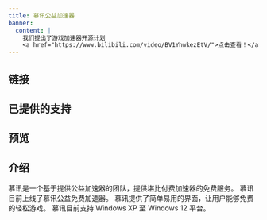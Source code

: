 ```yaml
---
title: 慕讯公益加速器
banner:
  content: |
    我们提出了游戏加速器开源计划
    <a href="https://www.bilibili.com/video/BV1YhwkezEtV/">点击查看！</a>
---
```


## 链接

<CardGrid>
    <LinkCard title="官方网站" href="https://mxfree.ao-x.ac.cn/" />
</CardGrid>

## 已提供的支持

<Badge text="域名" variant="note" />
<Badge text="云服务" variant="success" />
<Badge text="网页搭建" variant="tip" />
<Badge text="技术支持" variant="caution" />
<Badge text="团队管理" variant="danger" />
<Badge text="数据库" variant="note" />
<Badge text="文件分发" variant="success" />
<Badge text="防御" variant="tip" />
<Badge text="CDN域名" variant="caution" />
<Badge text="全栈开发" variant="danger" />
<Badge text="客户服务" variant="note" />
<Badge text="资金支持" variant="success" />
<Badge text="代码仓库" variant="tip" />
<Badge text="流水线自动化" variant="caution" />
<Badge text="代码证书" variant="danger" />

## 预览

<SitesMXFREE />

## 介绍

<CardGrid stagger>
    <Card title="慕讯" icon="pencil">
        慕讯是一个基于提供公益加速器的团队，提供堪比付费加速器的免费服务。
    </Card>
    <Card title="功能" icon="add-document">
        慕讯目前上线了慕讯公益免费加速器。
    </Card>
    <Card title="使用" icon="setting">
        慕讯提供了简单易用的界面，让用户能够免费的轻松游戏。
    </Card>
    <Card title="支持" icon="open-book">
        慕讯目前支持 Windows XP 至 Windows 12 平台。
    </Card>
</CardGrid>